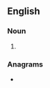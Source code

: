 ==English==

===Noun===
{{head|en|noun form}}

# {{plural of|en|imprinter}}

===Anagrams===
* {{anagrams|en|a=eiimnprrst|reimprints}}